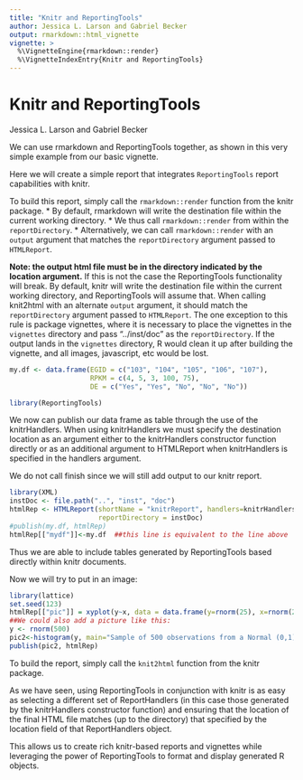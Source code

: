 ```yaml
---
title: "Knitr and ReportingTools"
author: Jessica L. Larson and Gabriel Becker
output: rmarkdown::html_vignette
vignette: >
  %\VignetteEngine{rmarkdown::render}
  %\VignetteIndexEntry{Knitr and ReportingTools}
---
```



Knitr and ReportingTools
===============================================
Jessica L. Larson and Gabriel Becker
       
We can use rmarkdown and ReportingTools together, as shown in this very simple example from our basic vignette.

Here we will create a simple report that integrates `ReportingTools` report capabilities with knitr.

To build this report, simply call the `rmarkdown::render` function from the
knitr package.
* By default, rmarkdown will write the destination file within the current working directory. 
* We thus call `rmarkdown::render` from within the 
   `reportDirectory`. 
* Alternatively, we can call `rmarkdown::render` with an
   `output` argument that matches the `reportDirectory`
   argument passed to `HTMLReport`.   

 **Note: the output html file must be in the directory indicated by
   the location argument.** If this is not the case the ReportingTools
   functionality will break. By default, knitr will write the
   destination file within the current working directory, and
   ReportingTools will assume that.  When calling knit2html with an
   alternate `output` argument, it should match the `reportDirectory`
   argument passed to `HTMLReport`. The one exception to this rule is
   package vignettes, where it is necessary to place the vignettes in
   the `vignettes` directory and pass "../inst/doc" as the
   `reportDirectory`. If the output lands in the `vignettes`
   directory, R would clean it up after building the vignette, and all
   images, javascript, etc would be lost.

 

```r
my.df <- data.frame(EGID = c("103", "104", "105", "106", "107"),
                    RPKM = c(4, 5, 3, 100, 75),
                    DE = c("Yes", "Yes", "No", "No", "No"))

library(ReportingTools)
```
We now can publish our data frame as table through the use of the knitrHandlers.  When using knitrHandlers we must specify the destination location as an argument either to the knitrHandlers constructor function directly or as an additional argument to HTMLReport when knitrHandlers is specified  in the handlers argument.

We do not call finish since we will still add output to our knitr report.

```r
library(XML)
instDoc <- file.path("..", "inst", "doc")
htmlRep <- HTMLReport(shortName = "knitrReport", handlers=knitrHandlers,
                      reportDirectory = instDoc)
#publish(my.df, htmlRep)
htmlRep[["mydf"]]<-my.df  ##this line is equivalent to the line above
```
Thus we are able to include tables generated by ReportingTools based directly within knitr documents.

Now we will try to put in an image:

```r
library(lattice)
set.seed(123)
htmlRep[["pic"]] = xyplot(y~x, data = data.frame(y=rnorm(25), x=rnorm(25)))
##We could also add a picture like this:
y <- rnorm(500)
pic2<-histogram(y, main="Sample of 500 observations from a Normal (0,1)")
publish(pic2, htmlRep)
```

To build the report, simply call the `knit2html` function from the
knitr package.

As we have seen, using ReportingTools in conjunction with knitr is as easy as selecting a different set of ReportHandlers (in this case those generated by the knitrHandlers constructor function) and ensuring that the location of the final HTML file matches (up to the directory) that specified by the location field of that ReportHandlers object.

This allows us to create rich knitr-based reports and vignettes while leveraging the power of ReportingTools to format and display generated R objects.
